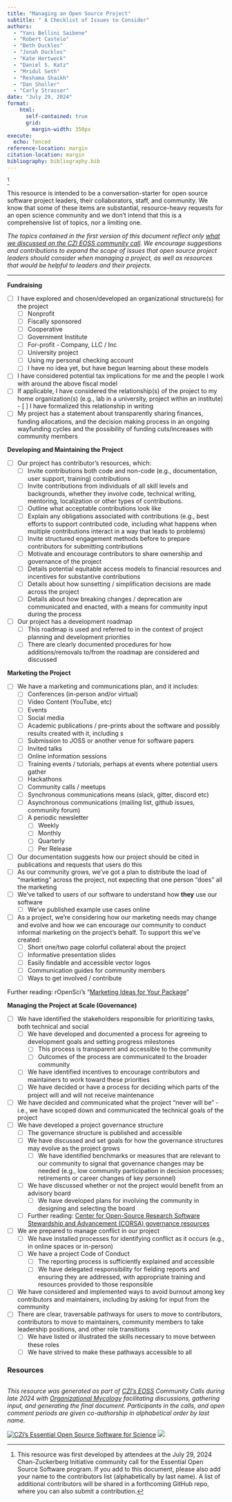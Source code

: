 ```yaml
---
title: "Managing an Open Source Project"
subtitle: " A Checklist of Issues to Consider"
authors: 
  - "Yani Bellini Saibene" 
  - "Robert Castelo" 
  - "Beth Duckles"
  - "Jonah Duckles" 
  - "Kate Hertweck" 
  - "Daniel S. Katz"
  - "Mridul Seth" 
  - "Reshama Shaikh" 
  - "Dan Sholler" 
  - "Carly Strasser"
date: "July 29, 2024"
format:
    html: 
      self-contained: true
      grid: 
        margin-width: 350px
execute: 
  echo: fenced
reference-location: margin
citation-location: margin
bibliography: bibliography.bib
---
```


[^1]

This resource is intended to be a conversation-starter for open source software project leaders, their collaborators, staff, and community. We know that some of these items are substantial, resource-heavy requests for an open science community and we don’t intend that this is a comprehensive list of topics, nor a limiting one. 

*The topics contained in the first version of this document reflect only [what we discussed on the CZI EOSS community call](https://docs.google.com/document/d/1aQaVlPM1042w3H2cOeRq8I4FRkilxe9Znv6QeJfHv0Y/edit\#heading=h.qh9h2wf9gxuc). We encourage suggestions and contributions to expand the scope of issues that open source project leaders should consider when managing a project, as well as resources that would be helpful to leaders and their projects.*

---

**Fundraising**

- [ ] I have explored and chosen/developed an organizational structure(s) for the project  
  - [ ] Nonprofit   
  - [ ] Fiscally sponsored  
  - [ ] Cooperative  
  - [ ] Government Institute  
  - [ ] For-profit \- Company, LLC / Inc   
  - [ ] University project  
  - [ ] Using my personal checking account  
  - [ ] I have no idea yet, but have begun learning about these models  
- [ ] I have considered potential tax implications for me and the people I work with around the above fiscal model  
- [ ] If applicable, I have considered the relationship(s) of the project to my home organization(s) (e.g., lab in a university, project within an institute)  
      - [ ] I have formalized this relationship in writing  
- [ ] My project has a statement about transparently sharing finances, funding allocations, and the decision making process in an ongoing wayfunding cycles and the possibility of funding cuts/increases with community members

**Developing and Maintaining  the Project**

- [ ] Our project has contributor's resources, which:  
  - [ ] Invite contributions both code and non-code (e.g., documentation, user support, training) contributions  
  - [ ] Invite contributions from individuals of all skill levels and backgrounds, whether they involve code, technical writing, mentoring, localization or other types of contributions.  
  - [ ] Outline what acceptable contributions look like  
  - [ ] Explain any obligations associated with contributions (e.g., best efforts to support contributed code, including what happens when multiple contributions interact in a way that leads to problems)  
  - [ ] Invite structured engagement methods before to prepare contributors for submitting contributions  
  - [ ] Motivate and encourage contributors to share ownership and governance of the project  
  - [ ] Details potential equitable access models to financial resources and incentives for substantive contributions  
  - [ ] Details about how sunsetting / simplification decisions are made across the project  
  - [ ] Details about how breaking changes / deprecation are communicated and enacted, with a means for community input during the process  
- [ ] Our project has a development roadmap  
  - [ ] This roadmap is used and referred to in the context of project planning and development priorities  
  - [ ] There are clearly documented procedures for how additions/removals to/from the roadmap are considered and discussed

**Marketing the Project**

- [ ] We have a marketing and communications plan, and it includes:  
  - [ ] Conferences (in-person and/or virtual)  
  - [ ] Video Content (YouTube, etc)   
  - [ ] Events  
  - [ ] Social media  
  - [ ] Academic publications / pre-prints about the software and possibly results created with it, including s  
  - [ ] Submission to JOSS or another venue for software papers  
  - [ ] Invited talks  
  - [ ] Online information sessions  
  - [ ] Training events / tutorials, perhaps at events where potential users gather  
  - [ ] Hackathons  
  - [ ] Community calls / meetups   
  - [ ] Synchronous communications means (slack, gitter, discord etc)  
  - [ ] Asynchronous communications (mailing list, github issues, community forum)  
  - [ ] A periodic newsletter  
    - [ ] Weekly  
    - [ ] Monthly  
    - [ ] Quarterly  
    - [ ] Per Release  
- [ ] Our documentation suggests how our project should be cited in publications and requests that users do this  
- [ ] As our community grows, we’ve got a plan to distribute the load of “marketing” across the project, not expecting that one person “does” all the marketing  
- [ ] We’ve talked to users of our software to understand how **they** use our software  
  - [ ] We’ve published example use cases online  
- [ ] As a project, we’re considering how our marketing needs may change and evolve and how we can encourage our community to conduct informal marketing on the project’s behalf. To support this we’ve created:  
  - [ ] Short one/two page colorful collateral about the project  
  - [ ] Informative presentation slides   
  - [ ] Easily findable and accessible vector logos  
  - [ ] Communication guides for community members  
  - [ ] Ways to get involved / contribute

Further reading: rOpenSci’s “[Marketing Ideas for Your Package](https://ropensci.org/blog/2024/03/07/package-marketing/)”

**Managing the Project at Scale (Governance)**

- [ ] We have identified the stakeholders responsible for prioritizing tasks, both technical and social  
  - [ ] We have developed and documented a process for agreeing to development goals and setting progress milestones   
    - [ ] This process is transparent and accessible to the community  
    - [ ] Outcomes of the process are communicated to the broader community  
  - [ ] We have identified incentives to encourage contributors and maintainers to work toward these priorities  
  - [ ] We have decided or have a process for deciding which parts of the project will and will not receive maintenance  
- [ ] We have decided and communicated what the project “never will be” \- i.e., we have scoped down and communicated the technical goals of the project  
- [ ] We have developed a project governance structure  
  - [ ] The governance structure is published and accessible  
  - [ ] We have discussed and set goals for how the governance structures may evolve as the project grows  
    - [ ] We have identified benchmarks or measures that are relevant to our community to signal that governance changes may be needed (e.g., low community participation in decision processes; retirements or career changes of key personnel)  
  - [ ] We have discussed whether or not the project would benefit from an advisory board  
    - [ ] We have developed plans for involving the community in designing and selecting the board  
  - [ ] Further reading: [Center for Open-Source Research Software Stewardship and Advancement (CORSA) governance resources](https://github.com/corsa-center/oss-documents/?tab=readme-ov-file\#governance)  
- [ ] We are prepared to manage conflict in our project  
  - [ ] We have installed processes for identifying conflict as it occurs (e.g., in online spaces or in-person)   
  - [ ] We have a project Code of Conduct  
    - [ ] The reporting process is sufficiently explained and accessible  
    - [ ] We have delegated responsibility for fielding reports and ensuring they are addressed, with appropriate training and resources provided to those responsible  
- [ ] We have considered and implemented ways to avoid burnout among key contributors and maintainers, including by asking for input from the community  
- [ ] There are clear, traversable pathways for users to move to contributors, contributors to move to maintainers, community members to take leadership positions, and other role transitions  
  - [ ] We have listed or illustrated the skills necessary to move between these roles  
  - [ ] We have strived to make these pathways accessible to all

### Resources 

[^1]:  This resource was first developed by attendees at the July 29, 2024 Chan-Zuckerberg Initiative community call for the Essential Open Source Software program. If you add to this document, please also add your name to the contributors list (alphabetically by last name). A list of additional contributors will be shared in a forthcoming GitHub repo, where you can also submit a contribution. 

<!-- FOOTER & LOGOS Please do not modify below --> 
----
_This resource was generated as part of [CZI's EOSS](https://chanzuckerberg.com/eoss/) Community Calls during late 2024 with 
[Organizational Mycology](https://orgmycology.com) facilitating discussions, gathering input, 
and generating the final document. Participants in the calls, and open comment periods are 
given co-authorship in alphabetical order by last name._  
  

[![CZI's Essential Open Source Software for Science](https://chanzuckerberg.github.io/open-science/badges/CZI-EOSS.svg)](https://czi.co/EOSS)
[![](https://astropy-report.orgmycology.com/short_logo.png)](https://orgmycology.com)
